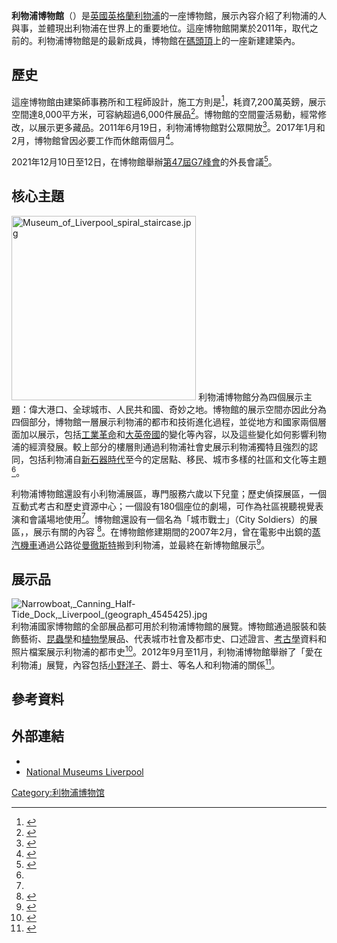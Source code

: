 {{noteTA|G1=unit}}
{{Infobox museum
 |name          = 利物浦博物馆
 |native_name   = Museum of Liverpool
 |logo          = Museum of Liverpool logo.svg
 |image         = The Museum of Liverpool, Pier Head, Liverpool (geograph 2978672).jpg
 |imagesize     = 250px
 |caption       = 利物浦博物館北側
 | map_type   = United Kingdom Liverpool#Merseyside
 | map_caption = 在利物浦的位置##在[[默西賽德郡|默西賽德郡]]的位置
 |coordinates   = {{coord|53.4031|-2.9956|display=inline,title}}
 |established   = 2011
 |dissolved     = 
 |location      = {{Nowrap|英國英格蘭[[利物浦|利物浦]][[碼頭頂|碼頭頂]]}}
 |type          = 
 |visitors      = 956,918（2019年）<ref name="ALVA 2019 visitor numbers">{{cite web |title=ALVA - Association of Leading Visitor Attractions |url=https://www.alva.org.uk/details.cfm?p=423 |website=www.alva.org.uk |access-date=2020-10-23 |archive-date=2015-04-13 |archive-url=https://web.archive.org/web/20150413023806/http://www.alva.org.uk/details.cfm?p=423 |dead-url=no }}</ref>
* {{link-en|英國參觀人數最多博物館列表|Most visited museums in the United Kingdom|英國第20位}}
 |director      = 
 |curator       = 
 |publictransit = 
 |website       = {{URL|https://www.liverpoolmuseums.org.uk/}}
}}
'''利物浦博物館'''（{{lang-en|Museum of Liverpool}}）是[[英國|英國]][[英格蘭|英格蘭]][[利物浦|利物浦]]的一座博物館，展示內容介紹了利物浦的人與事，並體現出利物浦在世界上的重要地位。這座博物館開業於2011年，取代之前的{{link-en|利物浦生活博物館|Museum of Liverpool Life}}。利物浦博物館是{{link-en|利物浦國家博物館|National Museums Liverpool}}的最新成員，博物館在[[碼頭頂|碼頭頂]]{{link-en|曼恩島|Mann Island}}上的一座新建建築內。

==歷史==
這座博物館由建築師事務所{{link-en|3XN|3XN}}和工程師{{link-en|BuroHappold工程|BuroHappold Engineering|Buro Happold}}設計，施工方則是{{link-en|Galliford Try|Galliford Try}}<ref>{{cite web|url=http://www.newsteelconstruction.com/wp/museum-of-liverpool-gets-iconic-structure/|title=Museum of Liverpool gets iconic structure|date=2008-03-01|publisher=New Steel Construction|access-date=2008-06-03|archive-date=2018-08-20|archive-url=https://web.archive.org/web/20180820141018/http://www.newsteelconstruction.com/wp/museum-of-liverpool-gets-iconic-structure/|dead-url=no}}</ref>，耗資7,200萬英鎊，展示空間達8,000平方米，可容納超過6,000件展品<ref>{{cite web|title=Museum of Liverpool facts and figures|publisher=National Museums Liverpool|url=http://www.liverpoolmuseums.org.uk/about/capitalprojects/mol/factsfigures.aspx|access-date=2010-02-25|archive-date=2022-01-23|archive-url=https://web.archive.org/web/20220123115627/https://www.liverpoolmuseums.org.uk/about/capitalprojects/mol/factsfigures.aspx|dead-url=no}}</ref>。博物館的空間靈活易動，經常修改，以展示更多藏品。2011年6月19日，利物浦博物館對公眾開放<ref>{{Cite web|url=https://www.bbc.com/news/uk-england-merseyside-14196847|title=Museum of Liverpool opens to the public|date=2011-07-19|via=www.bbc.co.uk|access-date=2022-01-23|archive-date=2019-05-27|archive-url=https://web.archive.org/web/20190527170800/https://www.bbc.com/news/uk-england-merseyside-14196847|dead-url=no}}</ref>。2017年1月和2月，博物館曾因必要工作而休館兩個月<ref>{{cite news|last=Jones|first=Catherine|date=2016-11-14|title=Museum of Liverpool to close for 'essential work'|url=http://www.liverpoolecho.co.uk/whats-on/whats-on-news/museum-liverpool-close-essential-work-12162086|access-date=2016-11-14|website=Liverpool Echo|language=en|archive-date=2021-05-18|archive-url=https://web.archive.org/web/20210518220133/https://www.liverpoolecho.co.uk/whats-on/whats-on-news/museum-liverpool-close-essential-work-12162086|dead-url=no}}</ref>。

2021年12月10日至12日，在博物館舉辦[[第47屆七大工業國組織會議|第47屆G7峰會]]的外長會議<ref>{{Cite news |date=2021-12-10 |title=Liverpool G7 summit 'a pretty big deal' for city |language=en-GB |work=BBC News |url=https://www.bbc.com/news/uk-england-merseyside-59608876 |access-date=2021-12-10 |archive-date=2021-12-10 |archive-url=https://web.archive.org/web/20211210232903/https://www.bbc.com/news/uk-england-merseyside-59608876 |dead-url=no }}</ref>。

==核心主題==
[[File:Museum_of_Liverpool_spiral_staircase.jpg|295px]]
利物浦博物館分為四個展示主題：偉大港口、全球城市、人民共和國、奇妙之地。博物館的展示空間亦因此分為四個部分，博物館一層展示利物浦的都市和技術進化過程，並從地方和國家兩個層面加以展示，包括[[工業革命|工業革命]]和[[大英帝國|大英帝國]]的變化等內容，以及這些變化如何影響利物浦的經濟發展。較上部分的樓層則通過利物浦社會史展示利物浦獨特且強烈的認同，包括利物浦自[[新石器時代|新石器時代]]至今的定居點、移民、城市多樣的社區和文化等主題<ref name=themes/>。

利物浦博物館還設有小利物浦展區，專門服務六歲以下兒童；歷史偵探展區，一個互動式考古和歷史資源中心；一個設有180個座位的劇場，可作為社區視聽視覺表演和會議場地使用<ref name=themes/>。博物館還設有一個名為「城市戰士」（City Soldiers）的展區，，展示有關{{link-en|國王軍團|King's Regiment}}的內容 <ref>{{cite web|url=http://www.liverpoolmuseums.org.uk/mol/visit/galleries/soldiers/index.aspx|title=City Soldiers|publisher=Museum of Liverpool|access-date=2018-06-03|archive-date=2020-01-05|archive-url=https://web.archive.org/web/20200105182056/https://www.liverpoolmuseums.org.uk/mol/visit/galleries/soldiers/index.aspx|dead-url=no}}</ref>。在博物館修建期間的2007年2月，曾在電影{{link-en|提特菲德事件|The Titfield Thunderbolt}}中出鏡的[[蒸汽機車|蒸汽機車]]{{link-en|LMR 57獅子號|LMR 57 Lion}}通過公路從[[曼徹斯特|曼徹斯特]]搬到利物浦，並最終在新博物館展示<ref>{{cite news|title=Train leaves city - by road!|work=[[Manchester_Evening_News|Manchester Evening News]]|date=2007-02-27|url=http://www.manchestereveningnews.co.uk/news/s/1000/1000536_train_leaves_city__by_road.html|access-date=2007-02-28|archive-date=2022-01-23|archive-url=https://web.archive.org/web/20220123115628/https://www.manchestereveningnews.co.uk/news/greater-manchester-news/train-leaves-city---by-road-981313|dead-url=no}}</ref>。

==展示品==
[[File:Narrowboat,_Canning_Half-Tide_Dock,_Liverpool_(geograph_4545425).jpg|thumb]]
利物浦國家博物館的全部展品都可用於利物浦博物館的展覽。博物館通過服裝和裝飾藝術、[[昆蟲學|昆蟲學]]和[[植物學|植物學]]展品、代表城市社會及都市史、口述證言、[[考古學|考古學]]資料和照片檔案展示利物浦的都市史<ref name=themes>{{cite web|title=Themes and displays in the new museum|publisher=National Museums Liverpool|url=http://www.liverpoolmuseums.org.uk/mol/galleries/|access-date=2010-02-25|url-status=dead|archive-url=https://web.archive.org/web/20100308043737/http://www.liverpoolmuseums.org.uk/mol/galleries/|archive-date=2010-03-08}}</ref>。2012年9月至11月，利物浦博物館舉辦了「愛在利物浦」展覽，內容包括[[小野洋子|小野洋子]]、{{link-en|彼得·布萊克 (藝術家)|Peter Blake (artist)|彼得·布萊克}}爵士、{{link-en|諾埃爾·菲爾丁|Noel Fielding}}等名人和利物浦的關係<ref>{{cite news |title=Noel Fielding, Yoko Ono and other artists show Liverpool Love |work=[[BBC_News|BBC News]] |date=2012-09-28 |url=https://www.bbc.co.uk/news/uk-england-merseyside-19749243 |format=Slideshow |access-date=2014-04-23 |archive-date=2020-11-29 |archive-url=https://web.archive.org/web/20201129031639/https://www.bbc.co.uk/news/uk-england-merseyside-19749243 |dead-url=no }}</ref>。

==參考資料==
{{reflist}}

==外部連結==
{{commons category|Museum of Liverpool}}
*{{official website|https://www.liverpoolmuseums.org.uk/|利物浦博物館}}
*[http://www.liverpoolmuseums.org.uk/ National Museums Liverpool] {{Wayback|url=http://www.liverpoolmuseums.org.uk/ |date=20160221060544 }}

[[Category:利物浦博物馆|Category:利物浦博物馆]]
